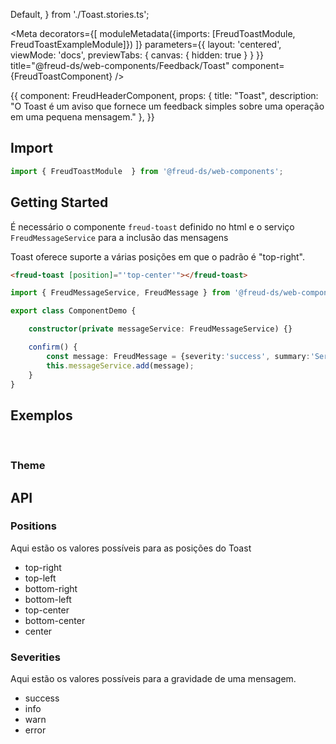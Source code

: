   Default,
} from './Toast.stories.ts';

<Meta
  decorators={[
    moduleMetadata({imports: [FreudToastModule, FreudToastExampleModule]})
  ]}
  parameters={{
    layout: 'centered',
    viewMode: 'docs',
    previewTabs: {
      canvas: { hidden: true }
    }
  }}
  title="@freud-ds/web-components/Feedback/Toast"
  component={FreudToastComponent}
/>

<Story name="Storyname-hidden">
  {{
    component: FreudHeaderComponent,
    props: {
      title: "Toast",
      description: "O Toast é um aviso que fornece um feedback simples sobre uma operação em uma pequena mensagem."
    },
  }}
</Story>

## <a id="importing"></a>Import
```ts
import { FreudToastModule  } from '@freud-ds/web-components';
```

## Getting Started

É necessário o componente `freud-toast` definido no html e o serviço `FreudMessageService` para a inclusão das mensagens

Toast oferece suporte a várias posições em que o padrão é "top-right".
```html
<freud-toast [position]="'top-center'"></freud-toast>
```
```ts
import { FreudMessageService, FreudMessage } from '@freud-ds/web-components';

export class ComponentDemo {

    constructor(private messageService: FreudMessageService) {}

    confirm() {
        const message: FreudMessage = {severity:'success', summary:'Service Message', detail:'Via MessageService'};
        this.messageService.add(message);
    }
}
```

## <a id="exemplos"></a> Exemplos
<br/>

### Theme
<Canvas>
  <Story story={Default}/>
</Canvas>


## API

### Positions
Aqui estão os valores possíveis para as posições do Toast
- top-right
- top-left
- bottom-right
- bottom-left
- top-center
- bottom-center
- center

### Severities
Aqui estão os valores possíveis para a gravidade de uma mensagem.
- success
- info
- warn
- error

<ArgsTable of={FreudToastComponent} />
